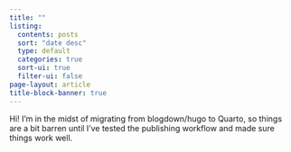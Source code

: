 ```yaml
---
title: ""
listing:
  contents: posts
  sort: "date desc"
  type: default
  categories: true
  sort-ui: true
  filter-ui: false
page-layout: article
title-block-banner: true
---
```


Hi! I'm in the midst of migrating from blogdown/hugo to Quarto, so things are a bit barren until I've tested the publishing workflow and made sure things work well.

